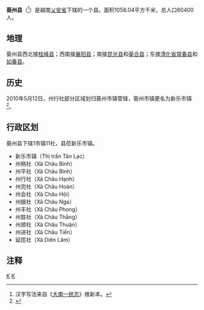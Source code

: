 {{Infobox Settlement
|name                   = 葵州县
|settlement_type        = 县
|official_name          = 
|other_name             = 
|native_name            = {{lang|vi|Huyện Quỳ Châu}}
|nickname               = 
|motto                  = 
|image_skyline          = 
|imagesize              = 
|image_caption          = 
|image_flag             = 
|flag_size              = 
|image_seal             = 
|seal_size              = 
|image_shield           = 
|shield_size            = 
|image_blank_emblem     = 
|blank_emblem_size      = 
|image_map              = {{Infobox mapframe|frame-width=250|zoom=10}}
|mapsize                = 
|map_caption            = 
|image_map1             = 
|mapsize1               = 
|map_caption1           = 
|pushpin_map            = Vietnam
|pushpin_label_position = bottom
|pushpin_map_caption    = 
|pushpin_map1           = 
|pushpin_label_position1= 
|pushpin_map_caption1   = 
|subdivision_type       = 国家
|subdivision_name       = {{flag|Vietnam}}
|subdivision_type1      = [[越南行政区划|省]]
|subdivision_name1      = [[乂安省|乂安省]]
|subdivision_type2      = 行政区划
|subdivision_name2      = 1市镇11社
|subdivision_type3      = 
|subdivision_name3      = 
|seat_type              = 县莅
|seat                   = {{link-vi|新乐市镇|Tân Lạc (thị trấn)}}
|government_type        = 
|leader_title           = 
|leader_name            = 
|leader_title1          = 
|leader_name1           = 
|established_title      = 
|established_date       = 
|area_magnitude         = 
|unit_pref              = 
|area_footnotes         = 
|area_total_km2         = 1058.04
|area_land_km2          = 
|area_water_km2         = 
|area_water_percent     = 
|area_urban_km2         = 
|area_metro_km2         = 
|population_as_of       = 2018年
|population_footnotes   = 
|population_note        = 
|population_total       = 60400
|population_density_km2 = auto
|population_metro             = 
|population_density_metro_km2 = 
|population_urban             = 
|population_density_urban_km2 = 
|timezone               = [[越南标准时间|越南标准时间]]
|utc_offset             = +7
|elevation_footnotes    = 
|elevation_m            = 
|coor_type              = 
|coordinates            = 
|postal_code_type       = 
|postal_code            = 
|area_code              = 
|website                = [http://quychau.nghean.gov.vn 葵州县电子信息门户网站]
|footnotes              = 
}}
'''葵州县'''（{{vie|v='''Huyện Quỳ Châu'''|hn=縣葵州}}<ref>汉字写法来自《[[大南一统志|大南一统志]]》维新本。</ref>）是越南[[乂安省|乂安省]]下辖的一个县。面积1058.04平方千米，总人口60400人。

==地理==
葵州县西北接[[桂峰县|桂峰县]]；西南接[[襄阳县_(越南)|襄阳县]]；南接[[昆光县|昆光县]]和[[葵合县|葵合县]]；东接[[清化省|清化省]][[常春县|常春县]]和[[如春县|如春县]]。

==历史==
2010年5月12日，州行社部分区域划归葵州市镇管辖，葵州市镇更名为新乐市镇<ref>{{Cite web |url=https://thuvienphapluat.vn/van-ban/Bo-may-hanh-chinh/Nghi-quyet-24-NQ-CP-dieu-chinh-mo-rong-dia-gioi-hanh-chinh-105457.aspx |title=Nghị quyết 24/NQ-CP năm 2010 điều chỉnh mở rộng địa giới hành chính thị trấn Cầu Giát thuộc huyện Quỳnh Lưu; mở rộng địa giới hành chính và đổi tên thị trấn Quỳ Châu thuộc huyện Quỳ Châu, tỉnh Nghệ An do Chính phủ ban hành |access-date=2020-05-02 |archive-date=2019-12-31 |archive-url=https://web.archive.org/web/20191231051705/https://thuvienphapluat.vn/van-ban/Bo-may-hanh-chinh/Nghi-quyet-24-NQ-CP-dieu-chinh-mo-rong-dia-gioi-hanh-chinh-105457.aspx |dead-url=no }}</ref>。

==行政区划==
葵州县下辖1市镇11社，县莅新乐市镇。
*新乐市镇（Thị trấn Tân Lạc）
*州柄社（Xã Châu Bính）
*州平社（Xã Châu Bình）
*州行社（Xã Châu Hạnh）
*州完社（Xã Châu Hoàn）
*州会社（Xã Châu Hội）
*州娥社（Xã Châu Nga）
*州丰社（Xã Châu Phong）
*州胜社（Xã Châu Thắng）
*州顺社（Xã Châu Thuận）
*州进社（Xã Châu Tiến）
*延揽社（Xã Diên Lãm）

==注释==
{{reflist}}

{{乂安省行政区划}}
{{越南北中部之县市镇区域划分}}

[[Category:越南县份|K]]
[[Category:乂安省|K]]